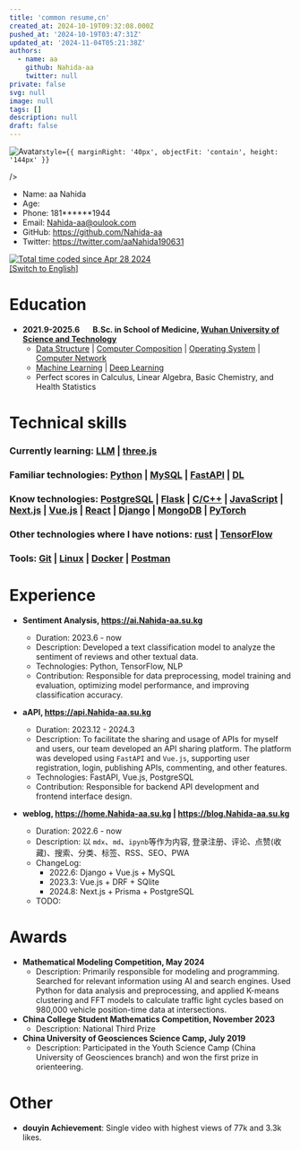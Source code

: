 ```yaml
---
title: 'common resume,cn'
created_at: 2024-10-19T09:32:08.000Z
pushed_at: '2024-10-19T03:47:31Z'
updated_at: '2024-11-04T05:21:38Z'
authors:
  - name: aa
    github: Nahida-aa
    twitter: null
private: false
svg: null
image: null
tags: []
description: null
draft: false
---
```

<div style={{ display: 'flex', width: '100%' }}>
  <img
    src="https://avatars.githubusercontent.com/u/96083926?v=4"
    alt="Avatar"
    
    style={{ marginRight: '40px', objectFit: 'contain', height: '144px' }}
  />
  <ul style={{ listStyleType: 'none', padding: 0, margin: 0, flexGrow: 1 }}>
    <li>Name: aa Nahida</li>
    <li>Age: <Age birthday="2002-11-10" /></li>
    <li>Phone: 181******1944</li>
    <li>Email: <a href="mailto:Nahida-aa@oulook.com">Nahida-aa@oulook.com</a></li>
    <li>GitHub: <a href="https://github.com/Nahida-aa">https://github.com/Nahida-aa</a></li>
    <li>Twitter: <a href="https://twitter.com/aaNahida190631">https://twitter.com/aaNahida190631</a></li>
  </ul>
  <p style={{  flexGrow: 1 }}>
    <a href="https://wakatime.com/@5e13fdf2-a670-4afa-b581-82c3534b9c91"><img src="https://wakatime.com/badge/user/5e13fdf2-a670-4afa-b581-82c3534b9c91.svg" alt="Total time coded since Apr 28 2024" /></a><br />
    <a href='common.mdx'>[Switch to English]</a>
  </p>
</div>

# Education

- **2021.9-2025.6 &nbsp; &nbsp; &nbsp; B.Sc. in School of Medicine, [Wuhan University of Science and Technology](https://www.wust.edu.cn)**
  - [Data Structure](https://github.com/Nahida-aa/Data-Structure) | [Computer Composition](https://github.com/Nahida-aa/Computer_Composition) | [Operating System](https://github.com/Nahida-aa/OS) | [Computer Network](https://github.com/Nahida-aa/Computer-Network)
  - [Machine Learning](https://github.com/Nahida-aa/ML) | [Deep Learning](https://github.com/Nahida-aa/DL)
  - Perfect scores in Calculus, Linear Algebra, Basic Chemistry, and Health Statistics

# Technical skills

### Currently learning: [LLM](https://github.com/Nahida-aa/LLM) | [three.js](https://blog.Nahida-aa.su.kg/mc)

### Familiar technologies: [Python](https://github.com/Nahida-aa/Python) | [MySQL](https://github.com/Nahida-aa/DBMS) | [FastAPI](https://github.com/Nahida-aa/PyWeb)  | [DL](https://github.com/Nahida-aa/DL)

### Know technologies: [PostgreSQL](https://github.com/Nahida-aa/DBMS) | [Flask](https://github.com/Nahida-aa/PyWeb) | [C/C++](https://github.com/Nahida-aa/OS) | [JavaScript](https://github.com/Nahida-aa/Computer-Network) | [Next.js](https://github.com/Nahida-aa/blog) | [Vue.js](https://github.com/Nahida-aa/TS) | [React](https://github.com/Nahida-aa/TS) | [Django](https://github.com/Nahida-aa/PyWeb) | [MongoDB](https://github.com/Nahida-aa/DBMS) | [PyTorch](https://github.com/Nahida-aa/AI)

### Other technologies where I have notions: [rust]() | [TensorFlow](https://github.com/Nahida-aa/AI)

### Tools: [Git](https://github.com/Nahida-aa/Data-Structure) | [Linux](https://github.com/Nahida-aa/OS) | [Docker](https://github.com/Nahida-aa/Docker) | [Postman](https://github.com/Nahida-aa/API)

# Experience

- **Sentiment Analysis, https://ai.Nahida-aa.su.kg**
  - Duration: 2023.6 - now
  - Description: Developed a text classification model to analyze the sentiment of reviews and other textual data.
  - Technologies: Python, TensorFlow, NLP
  - Contribution: Responsible for data preprocessing, model training and evaluation, optimizing model performance, and improving classification accuracy.

- **aAPI, https://api.Nahida-aa.su.kg**
  - Duration: 2023.12 - 2024.3
  - Description: To facilitate the sharing and usage of APIs for myself and users, our team developed an API sharing platform. The platform was developed using `FastAPI` and `Vue.js`, supporting user registration, login, publishing APIs, commenting, and other features.
  - Technologies: FastAPI, Vue.js, PostgreSQL
  - Contribution: Responsible for backend API development and frontend interface design.

- **weblog, https://home.Nahida-aa.su.kg | https://blog.Nahida-aa.su.kg**
  - Duration: 2022.6 - now
  - Description: 以 `mdx`、`md`、`ipynb`等作为内容, 登录注册、评论、点赞(收藏)、搜索、分类、标签、RSS、SEO、PWA
  - ChangeLog:
    - 2022.6: Django + Vue.js + MySQL
    - 2023.3: Vue.js + DRF + SQlite
    - 2024.8: Next.js + Prisma + PostgreSQL
  - TODO:

# Awards

- **Mathematical Modeling Competition, May 2024**
  - Description: Primarily responsible for modeling and programming. Searched for relevant information using AI and search engines. Used Python for data analysis and preprocessing, and applied K-means clustering and FFT models to calculate traffic light cycles based on 980,000 vehicle position-time data at intersections.
- **China College Student Mathematics Competition, November 2023**
  - Description: National Third Prize
- **China University of Geosciences Science Camp, July 2019**
  - Description: Participated in the Youth Science Camp (China University of Geosciences branch) and won the first prize in orienteering.

# Other

- **douyin Achievement**: Single video with highest views of 77k and 3.3k likes.

